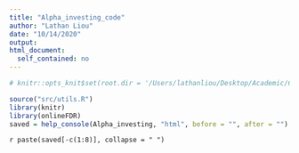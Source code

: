 ```yaml
---
title: "Alpha_investing_code"
author: "Lathan Liou"
date: "10/14/2020"
output: 
html_document:
  self_contained: no
---
```


```r
# knitr::opts_knit$set(root.dir = '/Users/lathanliou/Desktop/Academic/Cambridge/BSU-job/onlineFDRShiny')
```

```r
source("src/utils.R")
library(knitr)
library(onlineFDR)
saved = help_console(Alpha_investing, "html", before = "", after = "")
```
 
`r paste(saved[-c(1:8)], collapse = " ")`